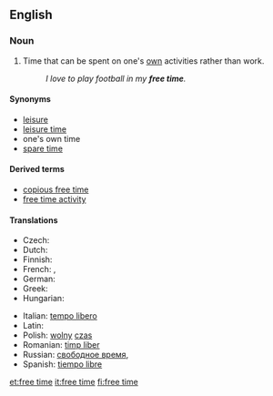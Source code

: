 ==English==
{{wikipedia|Leisure}}

===Noun===
{{en-noun|sg=[[free]] [[time]]|-}}

# Time that can be spent on one's [[own]] activities rather than work.
#: ''I love to play football in my '''free time'''.''

====Synonyms====
* [[leisure]]
* [[leisure time]]
* one's own time<!--not idiomatic; do not wikify-->
* [[spare time]]

====Derived terms====
* [[copious free time]]<!--see Wikipedia article-->
* [[free time activity]]

====Translations====
{{trans-top|time that can be spent on one's own activities rather than work}}
* Czech: {{t-|cs|volný čas|m}}
* Dutch: {{t+|nl|vrijetijd|m}}
* Finnish: {{t-|fi|vapaa-aika}}
* French: {{t+|fr|temps libre|m}}, {{t+|fr|loisir|m}}
* German: {{t+|de|Freizeit|f}}
* Greek: {{t+|el|ελεύθερος χρόνος|sc=Grek}}
* Hungarian: {{t+|hu|szabadidő}}
{{trans-mid}}
* Italian: [[tempo libero]] {{m}}
* Latin: {{t-|la|otium|n}}
* Polish: [[wolny]] [[czas]] {{m}}
* Romanian: [[timp liber]]
* Russian: [[свободное время]], {{t+|ru|досуг|sc=Cyrl}}
* Spanish: [[tiempo libre]]
{{trans-bottom}}

[[et:free time]]
[[it:free time]]
[[fi:free time]]